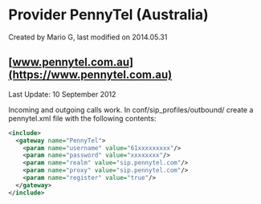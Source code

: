 
# Provider PennyTel (Australia) 

 Created by  Mario G, last modified on 2014.05.31

## [www.pennytel.com.au](https://www.pennytel.com.au)

Last Update: 10 September 2012

Incoming and outgoing calls work. In conf/sip\_profiles/outbound/ create a pennytel.xml file with the following contents:

```xml
<include>
  <gateway name="PennyTel">
    <param name="username" value="61xxxxxxxxx"/>
    <param name="password" value="xxxxxxxx"/>
    <param name="realm" value="sip.pennytel.com"/>
    <param name="proxy" value="sip.pennytel.com"/>
    <param name="register" value="true"/>
  </gateway>
</include>
```


